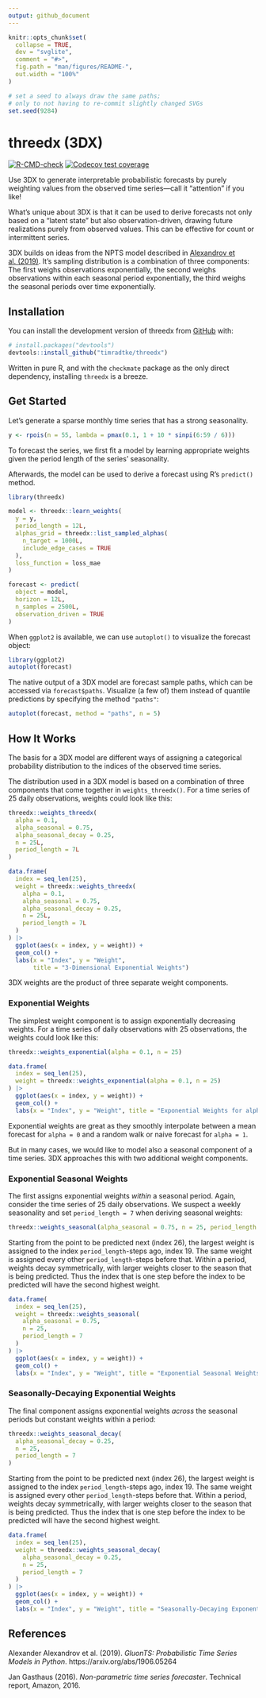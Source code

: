 ```yaml
---
output: github_document
---
```


<!-- README.md is generated from README.Rmd. Please edit that file -->

```r
knitr::opts_chunk$set(
  collapse = TRUE,
  dev = "svglite",
  comment = "#>",
  fig.path = "man/figures/README-",
  out.width = "100%"
)
```

```r
# set a seed to always draw the same paths;
# only to not having to re-commit slightly changed SVGs
set.seed(9284)
```

# threedx (3DX)

<!-- badges: start -->
[![R-CMD-check](https://github.com/timradtke/threedx/actions/workflows/R-CMD-check.yaml/badge.svg)](https://github.com/timradtke/threedx/actions/workflows/R-CMD-check.yaml)
[![Codecov test coverage](https://codecov.io/gh/timradtke/threedx/branch/main/graph/badge.svg)](https://app.codecov.io/gh/timradtke/threedx?branch=main)
<!-- badges: end -->

Use 3DX to generate interpretable probabilistic forecasts by purely weighting values from the observed time series---call it "attention" if you like!

What's unique about 3DX is that it can be used to derive forecasts not only based on a "latent state" but also observation-driven, drawing future realizations purely from observed values. This can be effective for count or intermittent series.

3DX builds on ideas from the NPTS model described in [Alexandrov et al. (2019)](https://arxiv.org/abs/1906.05264). It's sampling distribution is a combination of three components: The first weighs observations exponentially, the second weighs observations within each seasonal period exponentially, the third weighs the seasonal periods over time exponentially.

## Installation

You can install the development version of threedx from [GitHub](https://github.com/timradtke/threedx) with:

``` r
# install.packages("devtools")
devtools::install_github("timradtke/threedx")
```

Written in pure R, and with the `checkmate` package as the only direct dependency, installing `threedx` is a breeze.

## Get Started

Let's generate a sparse monthly time series that has a strong seasonality.

```r
y <- rpois(n = 55, lambda = pmax(0.1, 1 + 10 * sinpi(6:59 / 6)))
```

To forecast the series, we first fit a model by learning appropriate weights given the period length of the series' seasonality.

Afterwards, the model can be used to derive a forecast using R's `predict()` method.

```r
library(threedx)

model <- threedx::learn_weights(
  y = y,
  period_length = 12L,
  alphas_grid = threedx::list_sampled_alphas(
    n_target = 1000L,
    include_edge_cases = TRUE
  ),
  loss_function = loss_mae
)

forecast <- predict(
  object = model,
  horizon = 12L,
  n_samples = 2500L,
  observation_driven = TRUE
)
```

When `ggplot2` is available, we can use `autoplot()` to visualize the forecast object:

```r
library(ggplot2)
autoplot(forecast)
```

The native output of a 3DX model are forecast sample paths, which can be accessed via `forecast$paths`. Visualize (a few of) them instead of quantile predictions by specifying the method `"paths"`:

```r
autoplot(forecast, method = "paths", n = 5)
```

## How It Works

The basis for a 3DX model are different ways of assigning a categorical probability distribution to the indices of the observed time series.

The distribution used in a 3DX model is based on a combination of three components that come together in `weights_threedx()`. For a time series of 25 daily observations, weights could look like this:

```r
threedx::weights_threedx(
  alpha = 0.1,
  alpha_seasonal = 0.75,
  alpha_seasonal_decay = 0.25,
  n = 25L,
  period_length = 7L
)
```

```r
data.frame(
  index = seq_len(25),
  weight = threedx::weights_threedx(
    alpha = 0.1,
    alpha_seasonal = 0.75,
    alpha_seasonal_decay = 0.25,
    n = 25L,
    period_length = 7L
  )
) |>
  ggplot(aes(x = index, y = weight)) +
  geom_col() +
  labs(x = "Index", y = "Weight", 
       title = "3-Dimensional Exponential Weights")
```

3DX weights are the product of three separate weight components.

### Exponential Weights

The simplest weight component is to assign exponentially decreasing weights. For a time series of daily observations with 25 observations, the weights could look like this:

```r
threedx::weights_exponential(alpha = 0.1, n = 25)
```

```r
data.frame(
  index = seq_len(25),
  weight = threedx::weights_exponential(alpha = 0.1, n = 25)
) |>
  ggplot(aes(x = index, y = weight)) +
  geom_col() +
  labs(x = "Index", y = "Weight", title = "Exponential Weights for alpha=0.1")
```

Exponential weights are great as they smoothly interpolate between a mean forecast for `alpha = 0` and a random walk or naive forecast for `alpha = 1`.

But in many cases, we would like to model also a seasonal component of a time series. 3DX approaches this with two additional weight components.

### Exponential Seasonal Weights

The first assigns exponential weights *within* a seasonal period. Again, consider the time series of 25 daily observations. We suspect a weekly seasonality and set `period_length = 7` when deriving seasonal weights:

```r
threedx::weights_seasonal(alpha_seasonal = 0.75, n = 25, period_length = 7)
```

Starting from the point to be predicted next (index 26), the largest weight is assigned to the index `period_length`-steps ago, index 19. The same weight is assigned every other `period_length`-steps before that. Within a period, weights decay symmetrically, with larger weights closer to the season that is being predicted. Thus the index that is one step before the index to be predicted will have the second highest weight.

```r
data.frame(
  index = seq_len(25),
  weight = threedx::weights_seasonal(
    alpha_seasonal = 0.75,
    n = 25,
    period_length = 7
  )
) |>
  ggplot(aes(x = index, y = weight)) +
  geom_col() +
  labs(x = "Index", y = "Weight", title = "Exponential Seasonal Weights for alpha=0.75")
```

### Seasonally-Decaying Exponential Weights

The final component assigns exponential weights *across* the seasonal periods but constant weights within a period:

```r
threedx::weights_seasonal_decay(
  alpha_seasonal_decay = 0.25,
  n = 25,
  period_length = 7
)
```

Starting from the point to be predicted next (index 26), the largest weight is assigned to the index `period_length`-steps ago, index 19. The same weight is assigned every other `period_length`-steps before that. Within a period, weights decay symmetrically, with larger weights closer to the season that is being predicted. Thus the index that is one step before the index to be predicted will have the second highest weight.

```r
data.frame(
  index = seq_len(25),
  weight = threedx::weights_seasonal_decay(
    alpha_seasonal_decay = 0.25,
    n = 25,
    period_length = 7
  )
) |>
  ggplot(aes(x = index, y = weight)) +
  geom_col() +
  labs(x = "Index", y = "Weight", title = "Seasonally-Decaying Exponential Weights for alpha=0.25")
```

## References

Alexander Alexandrov et al. (2019). *GluonTS: Probabilistic Time Series Models in Python*. https://arxiv.org/abs/1906.05264

Jan Gasthaus (2016). *Non-parametric time series forecaster*. Technical report, Amazon, 2016.
